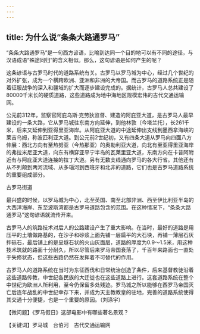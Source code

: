 ```yaml
---
---
---
```

title: 为什么说“条条大路通罗马”
---




“条条大路通罗马”是一句西方谚语，比喻到达同一个目的地可以有不同的途径，与汉语成语“殊途同归”的含义相似。那么，这句谚语是如何产生的呢？

这条谚语与古罗马时代的道路系统有关。古罗马以罗马城为中心，经过几个世纪的对外扩张，成为一个横跨欧洲、亚洲和非洲的大帝国。而古罗马的道路系统正是随着征服战争的深入和疆域的扩大而逐步建设完成的。据统计，古罗马人总共建设了80000千米长的硬质道路，这些道路成为地中海地区规模宏伟的古代交通运输网。

公元前312年，监察官阿庇乌斯·克劳狄监督、建造的阿庇亚大道，是古罗马人最早建设的一条大路，它从罗马城往东南方向延伸，到他林敦（今塔兰托），长261千米，后来又延伸到亚得里亚海岸。从阿庇亚大道的中途延伸出支线到墨西拿海峡的莱吉乌姆，称波匹利亚大道。到公元前2世纪初，又有四条大道从罗马向四面八方伸展：西北方向有至热努亚（今热那亚）的奥勒利亚大道，向北有至亚得里亚海岸的弗拉米尼亚大道，向东有横穿亚平宁半岛的瓦莱里亚大道，东南方向在卡普阿附近有与阿庇亚大道连接的拉丁大道。另有无数支线通向罗马的各大行省。其他还有从不列颠到两河流域、从多瑙河到西班牙和北非的道路，它们也是古罗马道路系统的重要组成部分。

古罗马街道



最兴盛的时候，以罗马城为中心，北至英国、南至北部非洲、西至伊比利亚半岛的大西洋海岸、东至波斯湾都是古罗马道路包含的范围。在这种情况下，“条条大路通罗马”这句谚语就流传开来。

古罗马人的筑路技术对后人的公路建设产生了重大影响。在当时，最好的道路是用压平的土壤做路基的，在沙子和砂浆上面先铺一层扁平的大石块，再铺一薄层石灰拌砾石，最后铺上的是呈燧石状的火山灰面层，道路的厚度为0.9～1.5米，用这种技术筑就的路面十分耐久，所以尽管后来罗马帝国衰落了，千百年来路面也一直处于失修状态，但这些古路仍然在发挥着不可替代的作用。

古罗马人的道路系统在当时为东征西伐和日常统治创造了条件，后来基督教徒沿着这些道路传教，中世纪各民族的大迁徙也在这些道路上进行。这套道路系统在整个中世纪为欧洲人所利用，至今仍保留多处残迹。罗马城之所以能够在西罗马帝国灭亡后连年战乱的中世纪幸存下来，并成为天主教教皇的驻地，完善的道路系统使得其交通十分便捷，也是一个重要的原因。（刘涤宇）





【微问题】《罗马假日》这部电影中有哪些著名景观？

【关键词】罗马城　台伯河　古代交通运输网